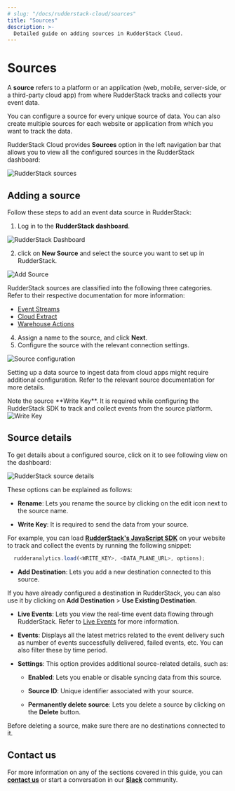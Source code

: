 ```yaml
---
# slug: "/docs/rudderstack-cloud/sources"
title: "Sources"
description: >-
  Detailed guide on adding sources in RudderStack Cloud.
---
```


# Sources

A **source** refers to a platform or an application (web, mobile, server-side, or a third-party cloud app) from where RudderStack tracks and collects your event data.

<div class="infoBlock">

  You can configure a source for every unique source of data. You can also create multiple sources for each website or application from which you want to track the data.
</div>

RudderStack Cloud provides **Sources** option in the left navigation bar that allows you to view all the configured sources in the RudderStack dashboard:

<img src="../assets/general/rudderstack-sources.png" alt="RudderStack sources" />

## Adding a source

Follow these steps to add an event data source in RudderStack:

1. Log in to the **RudderStack dashboard**.

<img src="../../assets/general/connections-dashboard.png" alt="RudderStack Dashboard" />

2. click on **New Source** and select the source you want to set up in RudderStack.

<img src="../assets/2 (30).png" alt="Add Source" />

<div class="successBlock">

  RudderStack sources are classified into the following three
  categories. Refer to their respective documentation for more information:
  <ul>
    <li>
      <a href="https://rudderstack.com/docs/stream-sources/">Event Streams</a>
    </li>
    <li>
      <a href="https://rudderstack.com/docs/cloud-extract-sources/">Cloud Extract</a>
    </li>
    <li>
      <a href="https://rudderstack.com/docs/warehouse-actions/">Warehouse Actions</a>
    </li>
  </ul>
</div>

4. Assign a name to the source, and click **Next**.
5. Configure the source with the relevant connection settings.

<img src="../../assets/general/source-configure.png.png" alt="Source configuration" />

<div class="warningBlock">

  Setting up a data source to ingest data from cloud apps might require
  additional configuration. Refer to the relevant source documentation for
  more details.
</div>

<div class="infoBlock">
  Note the source **Write Key**. It is required while configuring the RudderStack SDK to track and collect events from the source platform.
</div>

<img src="../assets/latest.png" alt="Write Key" />

## Source details

To get details about a configured source, click on it to see following view on the dashboard:

<img src="../assets/general/rudderstack-source-details.png" alt="RudderStack source details" />

These options can be explained as follows:

- **Rename**: Lets you rename the source by clicking on the edit icon next to the source name.

- **Write Key**: It is required to send the data from your source.

For example, you can load [**RudderStack's JavaScript SDK**](https://rudderstack.com/docs/stream-sources/rudderstack-sdk-integration-guides/rudderstack-javascript-sdk/) on your website to track and collect the events by running the following snippet:

```javascript
  rudderanalytics.load(<WRITE_KEY>, <DATA_PLANE_URL>, options);
```

- **Add Destination**: Lets you add a new destination connected to this source.

<div class="infoBlock">

If you have already configured a destination in RudderStack, you can also use it by clicking on **Add Destination** > **Use Existing Destination**.
</div>

- **Live Events**: Lets you view the real-time event data flowing through RudderStack. Refer to [Live Events]("https://www.rudderstack.com/docs/rudderstack-cloud/live-events/") for more information.

- **Events**: Displays all the latest metrics related to the event delivery such as number of events successfully delivered, failed events, etc. You can also filter these by time period.

- **Settings**: This option provides additional source-related details, such as:  

  - **Enabled**: Lets you enable or disable syncing data from this source.

  - **Source ID**: Unique identifier associated with your source.

  - **Permanently delete source**: Lets you delete a source by clicking on the **Delete** button.

<div class="warningBlock">

Before deleting a source, make sure there are no destinations connected to it.
</div>

## Contact us

For more information on any of the sections covered in this guide, you can [**contact us**](mailto:%20docs@rudderstack.com) or start a conversation in our [**Slack**](https://rudderstack.com/join-rudderstack-slack-community) community.
